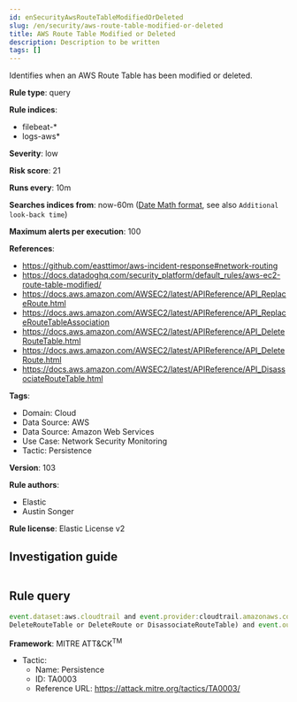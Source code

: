 ```yaml
---
id: enSecurityAwsRouteTableModifiedOrDeleted
slug: /en/security/aws-route-table-modified-or-deleted
title: AWS Route Table Modified or Deleted
description: Description to be written
tags: []
---
```


<div id="aws-route-table-modified-or-deleted"></div>

Identifies when an AWS Route Table has been modified or deleted.

**Rule type**: query

**Rule indices**: 

* filebeat-*
* logs-aws*

**Severity**: low

**Risk score**: 21

**Runs every**: 10m

**Searches indices from**: now-60m ([Date Math format](((ref))/common-options.html#date-math), see also <DocLink id="enSecurityRulesUiCreate" section="set-the-rules-schedule">`Additional look-back time`</DocLink>)

**Maximum alerts per execution**: 100

**References**: 

* https://github.com/easttimor/aws-incident-response#network-routing
* https://docs.datadoghq.com/security_platform/default_rules/aws-ec2-route-table-modified/
* https://docs.aws.amazon.com/AWSEC2/latest/APIReference/API_ReplaceRoute.html
* https://docs.aws.amazon.com/AWSEC2/latest/APIReference/API_ReplaceRouteTableAssociation
* https://docs.aws.amazon.com/AWSEC2/latest/APIReference/API_DeleteRouteTable.html
* https://docs.aws.amazon.com/AWSEC2/latest/APIReference/API_DeleteRoute.html
* https://docs.aws.amazon.com/AWSEC2/latest/APIReference/API_DisassociateRouteTable.html

**Tags**: 

* Domain: Cloud
* Data Source: AWS
* Data Source: Amazon Web Services
* Use Case: Network Security Monitoring
* Tactic: Persistence

**Version**: 103

**Rule authors**: 

* Elastic
* Austin Songer

**Rule license**: Elastic License v2

## Investigation guide

```markdown

```

## Rule query

```js
event.dataset:aws.cloudtrail and event.provider:cloudtrail.amazonaws.com and event.action:(ReplaceRoute or ReplaceRouteTableAssociation or
DeleteRouteTable or DeleteRoute or DisassociateRouteTable) and event.outcome:success

```

**Framework**: MITRE ATT&CK<sup>TM</sup>

* Tactic:
    * Name: Persistence
    * ID: TA0003
    * Reference URL: https://attack.mitre.org/tactics/TA0003/

